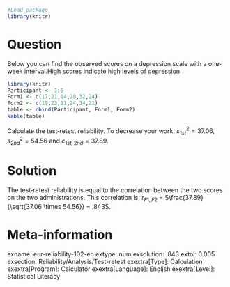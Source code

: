 ```r
#Load package
library(knitr)
```
Question
========
Below you can find the observed scores on a depression scale with a one‐week interval.High scores indicate high levels of depression.

```r
library(knitr)
Participant <- 1:6
Form1 <- c(17,21,14,28,32,24)
Form2 <- c(19,23,11,24,34,21)
table <- cbind(Participant, Form1, Form2)
kable(table)
```

Calculate the test‐retest reliability. To decrease your work: 
$s^2_{1st} = 37.06$, $s^2_{2nd} = 54.56$ and $c_{1st,2nd} = 37.89$.


Solution
========
The test‐retest reliability is equal to the correlation between the two scores on the two administrations. This correlation is:  $r_{F1,F2}$ = $\frac{37.89}{\sqrt{37.06 \times 54.56}} = .843$.


Meta-information
================
exname: eur-reliability-102-en
extype: num
exsolution: .843
extol: 0.005
exsection: Reliability/Analysis/Test-retest
exextra[Type]: Calculation
exextra[Program]: Calculator
exextra[Language]: English
exextra[Level]: Statistical Literacy
